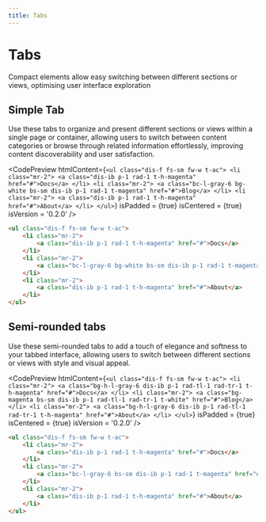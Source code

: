 ```yaml
---
title: Tabs
---
```



# Tabs

Compact elements allow easy switching between different sections or views, optimising user interface exploration

## Simple Tab

Use these tabs to organize and present different sections or views within a single page or container, allowing users to switch between content categories or browse through related information effortlessly, improving content discoverability and user satisfaction.

<CodePreview
  htmlContent={`
    <ul class="dis-f fs-sm fw-w t-ac">
        <li class="mr-2">
            <a class="dis-ib p-1 rad-1 t-h-magenta" href="#">Docs</a>
        </li>
        <li class="mr-2">
            <a class="bc-l-gray-6 bg-white bs-sm dis-ib p-1 rad-1 t-magenta" href="#">Blog</a>
        </li>
        <li class="mr-2">
            <a class="dis-ib p-1 rad-1 t-h-magenta" href="#">About</a>
        </li>
    </ul>
  `}
  isPadded = {true}
  isCentered = {true}
  isVersion = '0.2.0'
/>

```html
<ul class="dis-f fs-sm fw-w t-ac">
    <li class="mr-2">
        <a class="dis-ib p-1 rad-1 t-h-magenta" href="#">Docs</a>
    </li>
    <li class="mr-2">
        <a class="bc-l-gray-6 bg-white bs-sm dis-ib p-1 rad-1 t-magenta" href="#">Blog</a>
    </li>
    <li class="mr-2">
        <a class="dis-ib p-1 rad-1 t-h-magenta" href="#">About</a>
    </li>
</ul>
```

## Semi-rounded tabs

Use these semi-rounded tabs to add a touch of elegance and softness to your tabbed interface, allowing users to switch between different sections or views with style and visual appeal.

<CodePreview
  htmlContent={`
    <ul class="dis-f fs-sm fw-w t-ac">
        <li class="mr-2">
            <a class="bg-h-l-gray-6 dis-ib p-1 rad-tl-1 rad-tr-1 t-h-magenta" href="#">Docs</a>
        </li>
        <li class="mr-2">
            <a class="bg-magenta bs-sm dis-ib p-1 rad-tl-1 rad-tr-1 t-white" href="#">Blog</a>
        </li>
        <li class="mr-2">
            <a class="bg-h-l-gray-6 dis-ib p-1 rad-tl-1 rad-tr-1 t-h-magenta" href="#">About</a>
        </li>
    </ul>
  `}
  isPadded = {true}
  isCentered = {true}
  isVersion = '0.2.0'
/>

```html
<ul class="dis-f fs-sm fw-w t-ac">
    <li class="mr-2">
        <a class="dis-ib p-1 rad-1 t-h-magenta" href="#">Docs</a>
    </li>
    <li class="mr-2">
        <a class="bc-l-gray-6 bs-sm dis-ib p-1 rad-1 t-magenta" href="#">Blog</a>
    </li>
    <li class="mr-2">
        <a class="dis-ib p-1 rad-1 t-h-magenta" href="#">About</a>
    </li>
</ul>